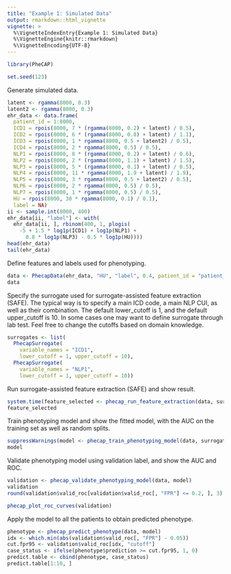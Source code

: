 ```yaml
---
title: "Example 1: Simulated Data"
output: rmarkdown::html_vignette
vignette: >
  %\VignetteIndexEntry{Example 1: Simulated Data}
  %\VignetteEngine{knitr::rmarkdown}
  %\VignetteEncoding{UTF-8}
---
```


```r
library(PheCAP)
```

```r
set.seed(123)
```

Generate simulated data.

```r
latent <- rgamma(8000, 0.3)
latent2 <- rgamma(8000, 0.3)
ehr_data <- data.frame(
  patient_id = 1:8000,
  ICD1 = rpois(8000, 7 * (rgamma(8000, 0.2) + latent) / 0.5),
  ICD2 = rpois(8000, 6 * (rgamma(8000, 0.8) + latent) / 1.1),
  ICD3 = rpois(8000, 1 * rgamma(8000, 0.5 + latent2) / 0.5),
  ICD4 = rpois(8000, 2 * rgamma(8000, 0.5) / 0.5),
  NLP1 = rpois(8000, 8 * (rgamma(8000, 0.2) + latent) / 0.6),
  NLP2 = rpois(8000, 2 * (rgamma(8000, 1.1) + latent) / 1.5),
  NLP3 = rpois(8000, 5 * (rgamma(8000, 0.1) + latent) / 0.5),
  NLP4 = rpois(8000, 11 * rgamma(8000, 1.9 + latent) / 1.9),
  NLP5 = rpois(8000, 3 * rgamma(8000, 0.5 + latent2) / 0.5),
  NLP6 = rpois(8000, 2 * rgamma(8000, 0.5) / 0.5),
  NLP7 = rpois(8000, 1 * rgamma(8000, 0.5) / 0.5),
  HU = rpois(8000, 30 * rgamma(8000, 0.1) / 0.1),
  label = NA)
ii <- sample.int(8000, 400)
ehr_data[ii, "label"] <- with(
  ehr_data[ii, ], rbinom(400, 1, plogis(
    -5 + 1.5 * log1p(ICD1) + log1p(NLP1) +
      0.8 * log1p(NLP3) - 0.5 * log1p(HU))))
head(ehr_data)
tail(ehr_data)
```

Define features and labels used for phenotyping.

```r
data <- PhecapData(ehr_data, "HU", "label", 0.4, patient_id = "patient_id")
data
```

Specify the surrogate used for surrogate-assisted feature extraction (SAFE). The typical way is to specify a main ICD code, a main NLP CUI, as well as their combination. The default lower_cutoff is 1, and the default upper_cutoff is 10. In some cases one may want to define surrogate through lab test. Feel free to change the cutoffs based on domain knowledge.

```r
surrogates <- list(
  PhecapSurrogate(
    variable_names = "ICD1",
    lower_cutoff = 1, upper_cutoff = 10),
  PhecapSurrogate(
    variable_names = "NLP1",
    lower_cutoff = 1, upper_cutoff = 10))
```

Run surrogate-assisted feature extraction (SAFE) and show result.

```r
system.time(feature_selected <- phecap_run_feature_extraction(data, surrogates))
feature_selected
```

Train phenotyping model and show the fitted model, with the AUC on the training set as well as random splits.

```r
suppressWarnings(model <- phecap_train_phenotyping_model(data, surrogates, feature_selected))
model
```

Validate phenotyping model using validation label, and show the AUC and ROC.

```r
validation <- phecap_validate_phenotyping_model(data, model)
validation
round(validation$valid_roc[validation$valid_roc[, "FPR"] <= 0.2, ], 3)
```

```r
phecap_plot_roc_curves(validation)
```

Apply the model to all the patients to obtain predicted phenotype.

```r
phenotype <- phecap_predict_phenotype(data, model)
idx <- which.min(abs(validation$valid_roc[, "FPR"] - 0.05))
cut.fpr95 <- validation$valid_roc[idx, "cutoff"]
case_status <- ifelse(phenotype$prediction >= cut.fpr95, 1, 0)
predict.table <- cbind(phenotype, case_status)
predict.table[1:10, ]
```

